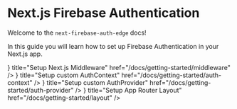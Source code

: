
# Next.js Firebase Authentication

Welcome to the `next-firebase-auth-edge` docs!

In this guide you will learn how to set up Firebase Authentication in your Next.js app.

<div className="mt-8 flex flex-col gap-4 md:w-2/3">
  <Card
    icon={<ChevronRightIcon />}
    title="Setup Next.js Middleware"
    href="/docs/getting-started/middleware"
  />
  <Card
    icon={<ChevronRightIcon />}
    title="Setup custom AuthContext"
    href="/docs/getting-started/auth-context"
  />
  <Card
    icon={<ChevronRightIcon />}
    title="Setup custom AuthProvider"
    href="/docs/getting-started/auth-provider"
  />
  <Card
    icon={<ChevronRightIcon />}
    title="Setup App Router Layout"
    href="/docs/getting-started/layout"
  />
</div>
